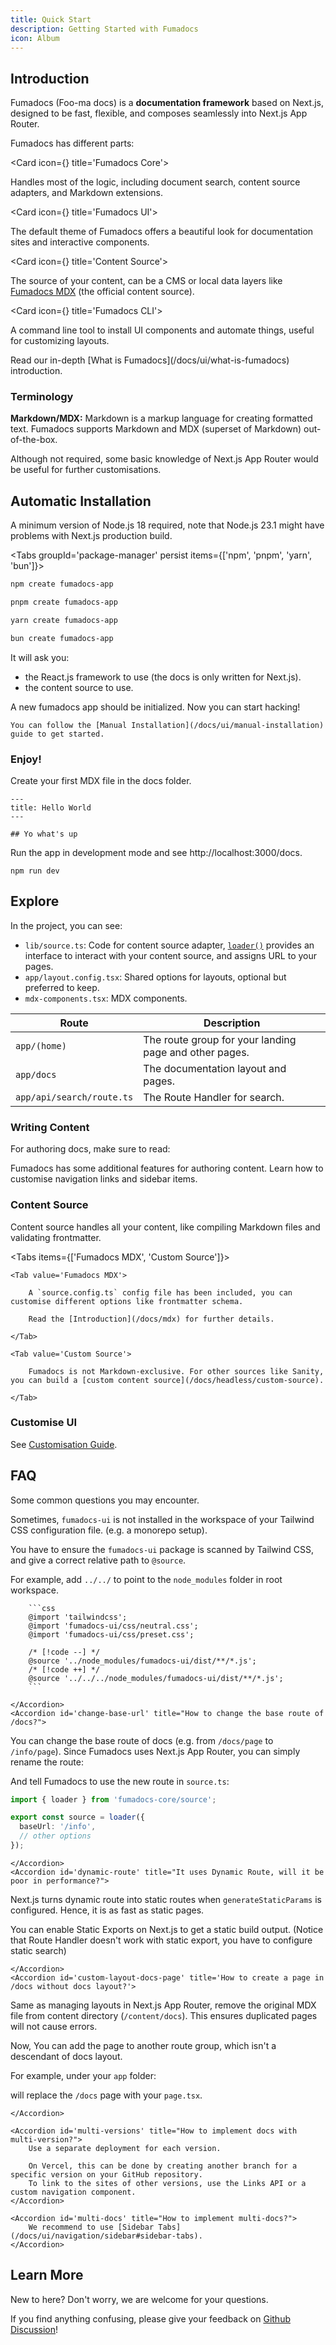```yaml
---
title: Quick Start
description: Getting Started with Fumadocs
icon: Album
---
```


## Introduction

Fumadocs <span className='text-fd-muted-foreground text-sm'>(Foo-ma docs)</span> is a **documentation framework** based on Next.js, designed to be fast, flexible,
and composes seamlessly into Next.js App Router.

Fumadocs has different parts:

<Cards>

<Card icon={<CpuIcon className="text-purple-300" />} title='Fumadocs Core'>

Handles most of the logic, including document search, content source adapters, and Markdown extensions.

</Card>

<Card icon={<PanelsTopLeft className="text-blue-300" />} title='Fumadocs UI'>

The default theme of Fumadocs offers a beautiful look for documentation sites and interactive components.

</Card>

<Card icon={<Database />} title='Content Source'>

The source of your content, can be a CMS or local data layers like [Fumadocs MDX](/docs/mdx) (the official content source).

</Card>

<Card icon={<Terminal />} title='Fumadocs CLI'>

A command line tool to install UI components and automate things, useful for customizing layouts.

</Card>

</Cards>

<Callout title="Want to learn more?">
  Read our in-depth [What is Fumadocs](/docs/ui/what-is-fumadocs) introduction.
</Callout>

### Terminology

**Markdown/MDX:** Markdown is a markup language for creating formatted text. Fumadocs supports Markdown and MDX (superset of Markdown) out-of-the-box.

Although not required, some basic knowledge of Next.js App Router would be useful for further customisations.

## Automatic Installation

A minimum version of Node.js 18 required, note that Node.js 23.1 might have problems with Next.js production build.

<Tabs groupId='package-manager' persist items={['npm', 'pnpm', 'yarn', 'bun']}>

```bash tab="npm"
npm create fumadocs-app
```

```bash tab="pnpm"
pnpm create fumadocs-app
```

```bash tab="yarn"
yarn create fumadocs-app
```

```bash tab="bun"
bun create fumadocs-app
```

</Tabs>

It will ask you:

- the React.js framework to use (the docs is only written for Next.js).
- the content source to use.

A new fumadocs app should be initialized. Now you can start hacking!

<Callout title='From Existing Codebase?'>

    You can follow the [Manual Installation](/docs/ui/manual-installation) guide to get started.

</Callout>

### Enjoy!

Create your first MDX file in the docs folder.

```mdx title="content/docs/index.mdx"
---
title: Hello World
---

## Yo what's up
```

Run the app in development mode and see http://localhost:3000/docs.

```package-install
npm run dev
```

## Explore

In the project, you can see:

- `lib/source.ts`: Code for content source adapter, [`loader()`](/docs/headless/source-api) provides an interface to interact with your content source, and assigns URL to your pages.
- `app/layout.config.tsx`: Shared options for layouts, optional but preferred to keep.
- `mdx-components.tsx`: MDX components.

| Route                     | Description                                            |
| ------------------------- | ------------------------------------------------------ |
| `app/(home)`              | The route group for your landing page and other pages. |
| `app/docs`                | The documentation layout and pages.                    |
| `app/api/search/route.ts` | The Route Handler for search.                          |

### Writing Content

For authoring docs, make sure to read:

<Cards>
  <Card href="/docs/ui/markdown" title="Markdown">
    Fumadocs has some additional features for authoring content.
  </Card>
  <Card href="/docs/ui/navigation" title="Navigation">
    Learn how to customise navigation links and sidebar items.
  </Card>
</Cards>

### Content Source

Content source handles all your content, like compiling Markdown files and validating frontmatter.

<Tabs items={['Fumadocs MDX', 'Custom Source']}>

    <Tab value='Fumadocs MDX'>

        A `source.config.ts` config file has been included, you can customise different options like frontmatter schema.

        Read the [Introduction](/docs/mdx) for further details.

    </Tab>

    <Tab value='Custom Source'>

        Fumadocs is not Markdown-exclusive. For other sources like Sanity, you can build a [custom content source](/docs/headless/custom-source).

    </Tab>

</Tabs>

### Customise UI

See [Customisation Guide](/docs/ui/customisation).

## FAQ

Some common questions you may encounter.

<Accordions>
    <Accordion id='fix-monorepo-styling' title="How to fix stylings not being applied in Monorepo?">

Sometimes, `fumadocs-ui` is not installed in the workspace of your Tailwind CSS configuration file. (e.g. a monorepo setup).

You have to ensure the `fumadocs-ui` package is scanned by Tailwind CSS, and give a correct relative path to `@source`.

For example, add `../../` to point to the `node_modules` folder in root workspace.

        ```css
        @import 'tailwindcss';
        @import 'fumadocs-ui/css/neutral.css';
        @import 'fumadocs-ui/css/preset.css';

        /* [!code --] */
        @source '../node_modules/fumadocs-ui/dist/**/*.js';
        /* [!code ++] */
        @source '../../../node_modules/fumadocs-ui/dist/**/*.js';
        ```

    </Accordion>
    <Accordion id='change-base-url' title="How to change the base route of /docs?">

You can change the base route of docs (e.g. from `/docs/page` to `/info/page`).
Since Fumadocs uses Next.js App Router, you can simply rename the route:

<Files>
  <Folder name="app/docs" defaultOpen className="opacity-50" disabled>
    <File name="layout.tsx" />
  </Folder>
  <Folder name="app/info" defaultOpen>
    <File name="layout.tsx" />
  </Folder>
</Files>

And tell Fumadocs to use the new route in `source.ts`:

```ts title="lib/source.ts"
import { loader } from 'fumadocs-core/source';

export const source = loader({
  baseUrl: '/info',
  // other options
});
```

    </Accordion>
    <Accordion id='dynamic-route' title="It uses Dynamic Route, will it be poor in performance?">

Next.js turns dynamic route into static routes when `generateStaticParams` is configured.
Hence, it is as fast as static pages.

You can enable Static Exports on Next.js to get a static build output. (Notice that Route Handler doesn't work with static export, you have to configure static search)

    </Accordion>
    <Accordion id='custom-layout-docs-page' title='How to create a page in /docs without docs layout?'>

Same as managing layouts in Next.js App Router, remove the original MDX file from content directory (`/content/docs`).
This ensures duplicated pages will not cause errors.

Now, You can add the page to another route group, which isn't a descendant of docs layout.

For example, under your `app` folder:

<Files>
  <File name="(home)/docs/page.tsx" />
  <Folder name="docs">
    <File name="layout.tsx" />
    <File name="[[...slug]]/page.tsx" />
  </Folder>
</Files>

will replace the `/docs` page with your `page.tsx`.

    </Accordion>

    <Accordion id='multi-versions' title="How to implement docs with multi-version?">
        Use a separate deployment for each version.

        On Vercel, this can be done by creating another branch for a specific version on your GitHub repository.
        To link to the sites of other versions, use the Links API or a custom navigation component.
    </Accordion>

    <Accordion id='multi-docs' title="How to implement multi-docs?">
        We recommend to use [Sidebar Tabs](/docs/ui/navigation/sidebar#sidebar-tabs).
    </Accordion>

</Accordions>

## Learn More

New to here? Don't worry, we are welcome for your questions.

If you find anything confusing, please give your feedback on [Github Discussion](https://github.com/fuma-nama/fumadocs/discussions)!

<Cards>
  <Card
    href="/docs/ui/static-export"
    title="Configure Static Export"
    description="Learn how to enable static export on your docs"
  />
  <Card
    href="/docs/ui/search"
    title="Customise Search"
    description="Learn how to customise document search"
  />
  <Card
    href="/docs/ui/theme"
    title="Theming"
    description="Add themes to Fumadocs UI"
  />
  <Card
    href="/docs/ui/components"
    title="Components"
    description="See all available components to enhance your docs"
  />
</Cards>
